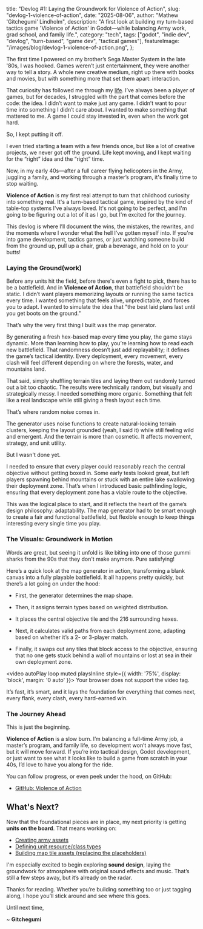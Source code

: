   title: "Devlog #1: Laying the Groundwork for Violence of Action",
  slug: "devlog-1-violence-of-action",
  date: "2025-08-06",
  author: "Mathew 'Gitchegumi' Lindholm",
  description: "A first look at building my turn-based tactics game 'Violence of Action' in Godot—while balancing Army work, grad school, and family life.",
  category: "tech",
  tags: ["godot", "indie dev", "devlog", "turn-based", "game dev", "tactical games"],
  featureImage: "/images/blog/devlog-1-violence-of-action.png",
};

The first time I powered on my brother’s Sega Master System in the late '80s, I was hooked. Games weren’t just entertainment, they were another way to tell a story. A whole new creative medium, right up there with books and movies, but with something more that set them apart: interaction.

That curiosity has followed me through my [life](/blog/life/still-figuring-it-out). I’ve always been a player of games, but for decades, I struggled with the part that comes before the code: the idea. I didn’t want to make just any game. I didn’t want to pour time into something I didn’t care about. I wanted to make something that mattered to me. A game I could stay invested in, even when the work got hard.

So, I kept putting it off.

I even tried starting a team with a few friends once, but like a lot of creative projects, we never got off the ground. Life kept moving, and I kept waiting for the “right” idea and the “right” time.

Now, in my early 40s—after a full career flying helicopters in the Army, juggling a family, and working through a master’s program, it's finally time to stop waiting. 

**Violence of Action** is my first real attempt to turn that childhood curiosity into something real. It's a turn-based tactical game, inspired by the kind of table-top systems I've always loved. It's not going to be perfect, and I'm going to be figuring out a lot of it as I go, but I'm excited for the journey.

This devlog is where I’ll document the wins, the mistakes, the rewrites, and the moments where I wonder what the hell I’ve gotten myself into. If you're into game development, tactics games, or just watching someone build from the ground up, pull up a chair, grab a beverage, and hold on to your butts!

### Laying the Ground(work)

Before any units hit the field, before there's even a fight to pick, there has to be a battlefield. And in **Violence of Action**, that battlefield shouldn’t be static. I didn’t want players memorizing layouts or running the same tactics every time. I wanted something that feels alive, unpredictable, and forces you to adapt. I wanted to simulate the idea that "the best laid plans last until you get boots on the ground."

That’s why the very first thing I built was the map generator.

By generating a fresh hex-based map every time you play, the game stays dynamic. More than learning how to play, you’re learning how to read each new battlefield. That randomness doesn’t just add replayability; it defines the game’s tactical identity. Every deployment, every movement, every clash will feel different depending on where the forests, water, and mountains land.

That said, simply shuffling terrain tiles and laying them out randomly turned out a bit too chaotic. The results were technically random, but visually and strategically messy. I needed something more organic. Something that felt like a real landscape while still giving a fresh layout each time.

That’s where random noise comes in.

The generator uses noise functions to create natural-looking terrain clusters, keeping the layout grounded (yeah, I said it) while still feeling wild and emergent. And the terrain is more than cosmetic. It affects movement, strategy, and unit utility.

But I wasn't done yet. 

I needed to ensure that every player could reasonably reach the central objective without getting boxed in. Some early tests looked great, but left players spawning behind mountains or stuck with an entire lake swallowing their deployment zone. That’s when I introduced basic pathfinding logic, ensuring that every deployment zone has a viable route to the objective.

This was the logical place to start, and it reflects the heart of the game’s design philosophy: adaptability. The map generator had to be smart enough to create a fair and functional battlefield, but flexible enough to keep things interesting every single time you play.

### The Visuals: Groundwork in Motion

Words are great, but seeing it unfold is like biting into one of those gummi sharks from the 90s that they don't make anymore. Pure satisfying!

Here’s a quick look at the map generator in action, transforming a blank canvas into a fully playable battlefield. It all happens pretty quickly, but there’s a lot going on under the hood:

- First, the generator determines the map shape.

- Then, it assigns terrain types based on weighted distribution.

- It places the central objective tile and the 216 surrounding hexes.

- Next, it calculates valid paths from each deployment zone, adapting based on whether it’s a 2- or 3-player match.

- Finally, it swaps out any tiles that block access to the objective, ensuring that no one gets stuck behind a wall of mountains or lost at sea in their own deployment zone.

<video autoPlay loop muted playsInline style={{ width: '75%', display: 'block', margin: '0 auto' }}>
  <source src="/webm-files/map-generation.webm" type="video/webm" />
  Your browser does not support the video tag.
</video>

It’s fast, it’s smart, and it lays the foundation for everything that comes next, every flank, every clash, every hard-earned win.

### The Journey Ahead

This is just the beginning.

**Violence of Action** is a slow burn. I’m balancing a full-time Army job, a master’s program, and family life, so development won’t always move fast, but it will move forward. If you’re into tactical design, Godot development, or just want to see what it looks like to build a game from scratch in your 40s, I’d love to have you along for the ride.

You can follow progress, or even peek under the hood, on GitHub:

- [GitHub: Violence of Action](https://github.com/Gitchegumi/Violence-of-Action)

## What's Next?

Now that the foundational pieces are in place, my next priority is getting **units on the board**. That means working on:

- [Creating army assets](https://github.com/Gitchegumi/Violence-of-Action/issues/30)
- [Defining unit resource/class types](https://github.com/Gitchegumi/Violence-of-Action/issues/27)
- [Building map tile assets (replacing the placeholders)](https://github.com/Gitchegumi/Violence-of-Action/issues/31)

I'm especially excited to begin exploring **sound design**, laying the groundwork for atmosphere with original sound effects and music. That’s still a few steps away, but it’s already on the radar.

Thanks for reading. Whether you’re building something too or just tagging along, I hope you’ll stick around and see where this goes.

Until next time,

~ **Gitchegumi**
